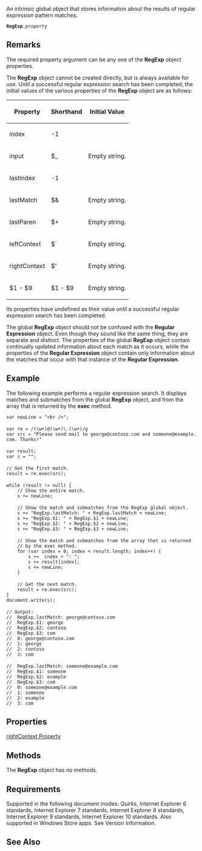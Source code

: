 An intrinsic global object that stores information about the results of regular expression pattern matches.

 '''RegExp'''.property

==Remarks==
The required property argument can be any one of the '''RegExp''' object properties.

The '''RegExp''' object cannot be created directly, but is always available for use. Until a successful regular expression search has been completed, the initial values of the various properties of the '''RegExp''' object are as follows:

{| class='wikitable'
|-
! Property
! Shorthand
! Initial Value
|-
| index
| -1
|-
| input
| $_
| Empty string.
|-
| lastIndex
| -1
|-
| lastMatch
| $&amp;
| Empty string.
|-
| lastParen
| $+
| Empty string.
|-
| leftContext
| $`
| Empty string.
|-
| rightContext
| $'
| Empty string.
|-
| $1 - $9
| $1 - $9
| Empty string.
|}
Its properties have undefined as their value until a successful regular expression search has been completed.

The global '''RegExp''' object should not be confused with the '''Regular Expression''' object. Even though they sound like the same thing, they are separate and distinct. The properties of the global '''RegExp''' object contain continually updated information about each match as it occurs, while the properties of the '''Regular Expression''' object contain only information about the matches that occur with that instance of the '''Regular Expression'''.


==Example==
The following example performs a regular expression search. It displays matches and submatches from the global '''RegExp''' object, and from the array that is returned by the '''exec''' method.

 var newLine = "&lt;br /&gt;";
 
 var re = /(\w+)@(\w+)\.(\w+)/g
 var src = "Please send mail to george@contoso.com and someone@example.com. Thanks!"
 
 var result;
 var s = "";
 
 // Get the first match.
 result = re.exec(src);
 
 while (result != null) {
     // Show the entire match.
     s += newLine;
 
     // Show the match and submatches from the RegExp global object.
     s += "RegExp.lastMatch: " + RegExp.lastMatch + newLine;
     s += "RegExp.$1: " + RegExp.$1 + newLine;
     s += "RegExp.$2: " + RegExp.$2 + newLine;
     s += "RegExp.$3: " + RegExp.$3 + newLine;
 
     // Show the match and submatches from the array that is returned
     // by the exec method.
     for (var index = 0; index &lt; result.length; index++) {
         s +=  index + ": ";
         s += result[index];
         s += newLine;
     }
 
     // Get the next match.
     result = re.exec(src);
 }
 document.write(s);
 
 // Output:
 //  RegExp.lastMatch: george@contoso.com
 //  RegExp.$1: george
 //  RegExp.$2: contoso
 //  RegExp.$3: com
 //  0: george@contoso.com
 //  1: george
 //  2: contoso
 //  3: com
 
 //  RegExp.lastMatch: someone@example.com
 //  RegExp.$1: someone
 //  RegExp.$2: example
 //  RegExp.$3: com
 //  0: someone@example.com
 //  1: someone
 //  2: example
 //  3: com

==Properties==
[[Objects/RegExp/1 9 Properties|rightContext Property]]


==Methods==
The '''RegExp''' object has no methods.


==Requirements==
Supported in the following document modes: Quirks, Internet Explorer 6 standards, Internet Explorer 7 standards, Internet Explorer 8 standards, Internet Explorer 9 standards, Internet Explorer 10 standards. Also supported in Windows Store apps. See Version Information.


==See Also==

              

              

              
